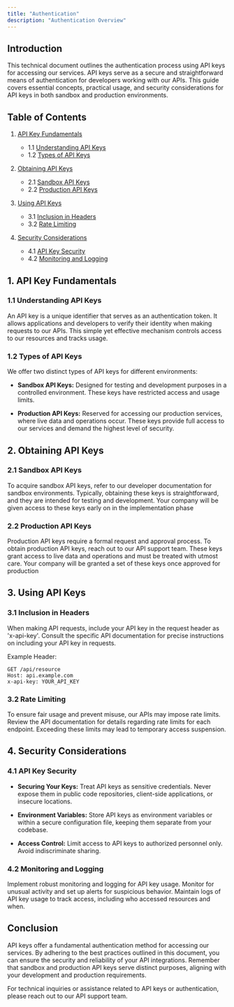 ```yaml
---
title: "Authentication"
description: "Authentication Overview"
---
```


## Introduction

This technical document outlines the authentication process using API keys for accessing our services. API keys serve as a secure and straightforward means of authentication for developers working with our APIs. This guide covers essential concepts, practical usage, and security considerations for API keys in both sandbox and production environments.

## Table of Contents

1. [API Key Fundamentals](#api-key-fundamentals)

   - 1.1 [Understanding API Keys](#understanding-api-keys)
   - 1.2 [Types of API Keys](#types-of-api-keys)

2. [Obtaining API Keys](#obtaining-api-keys)

   - 2.1 [Sandbox API Keys](#sandbox-api-keys)
   - 2.2 [Production API Keys](#production-api-keys)

3. [Using API Keys](#using-api-keys)

   - 3.1 [Inclusion in Headers](#inclusion-in-headers)
   - 3.2 [Rate Limiting](#rate-limiting)

4. [Security Considerations](#security-considerations)
   - 4.1 [API Key Security](#api-key-security)
   - 4.2 [Monitoring and Logging](#monitoring-and-logging)

## 1. API Key Fundamentals

### 1.1 Understanding API Keys

An API key is a unique identifier that serves as an authentication token. It allows applications and developers to verify their identity when making requests to our APIs. This simple yet effective mechanism controls access to our resources and tracks usage.

### 1.2 Types of API Keys

We offer two distinct types of API keys for different environments:

- **Sandbox API Keys:** Designed for testing and development purposes in a controlled environment. These keys have restricted access and usage limits.

- **Production API Keys:** Reserved for accessing our production services, where live data and operations occur. These keys provide full access to our services and demand the highest level of security.

## 2. Obtaining API Keys

### 2.1 Sandbox API Keys

To acquire sandbox API keys, refer to our developer documentation for sandbox environments. Typically, obtaining these keys is straightforward, and they are intended for testing and development. Your company will be given access to these keys early on in the implementation phase

### 2.2 Production API Keys

Production API keys require a formal request and approval process. To obtain production API keys, reach out to our API support team. These keys grant access to live data and operations and must be treated with utmost care. Your company will be granted a set of these keys once approved for production

## 3. Using API Keys

### 3.1 Inclusion in Headers

When making API requests, include your API key in the request header as 'x-api-key'. Consult the specific API documentation for precise instructions on including your API key in requests.

Example Header:

```http
GET /api/resource
Host: api.example.com
x-api-key: YOUR_API_KEY
```

### 3.2 Rate Limiting

To ensure fair usage and prevent misuse, our APIs may impose rate limits. Review the API documentation for details regarding rate limits for each endpoint. Exceeding these limits may lead to temporary access suspension.

## 4. Security Considerations

### 4.1 API Key Security

- **Securing Your Keys:** Treat API keys as sensitive credentials. Never expose them in public code repositories, client-side applications, or insecure locations.

- **Environment Variables:** Store API keys as environment variables or within a secure configuration file, keeping them separate from your codebase.

- **Access Control:** Limit access to API keys to authorized personnel only. Avoid indiscriminate sharing.

### 4.2 Monitoring and Logging

Implement robust monitoring and logging for API key usage. Monitor for unusual activity and set up alerts for suspicious behavior. Maintain logs of API key usage to track access, including who accessed resources and when.

## Conclusion

API keys offer a fundamental authentication method for accessing our services. By adhering to the best practices outlined in this document, you can ensure the security and reliability of your API integrations. Remember that sandbox and production API keys serve distinct purposes, aligning with your development and production requirements.

For technical inquiries or assistance related to API keys or authentication, please reach out to our API support team.
